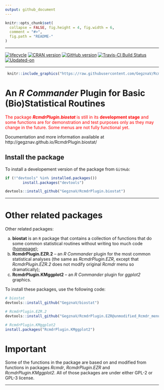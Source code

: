 ```yaml
---
output: github_document
---
```


<!-- README.md is generated from README.Rmd. Please edit that file -->
 
```r
knitr::opts_chunk$set(
  collapse = FALSE, fig.height = 4, fig.width = 6,
  comment = "#>",
  fig.path = "README-"
)
```

***

[![lifecycle](https://img.shields.io/badge/lifecycle-experimental-orange.svg)](https://www.tidyverse.org/lifecycle/#experimental)
[![CRAN version](http://www.r-pkg.org/badges/version/RcmdrPlugin.biostat)](https://cran.rstudio.com/web/packages/RcmdrPlugin.biostat/index.html)
[![GitHub version](https://img.shields.io/badge/GitHub-v`r packageVersion("RcmdrPlugin.biostat")`-brightgreen.svg)](https://github.com/GegznaV/RcmdrPlugin.biostat)
[![Travis-CI Build Status](https://travis-ci.org/GegznaV/RcmdrPlugin.biostat.png?branch=master)](https://travis-ci.org/GegznaV/RcmdrPlugin.biostat)
[![Updated-on](https://img.shields.io/badge/Updated%20on-`r gsub('-', '--', Sys.Date())`-yellowgreen.svg)](/commits/master)

***

```r
 knitr::include_graphics("https://raw.githubusercontent.com/GegznaV/RcmdrPlugin.biostat/master/docs/logo.png") 
``` 
 


An *R Commander* Plugin for Basic (Bio)Statistical Routines 
==============================================================================


<font color="red">
The package **_RcmdrPlugin.biostat_** is still in its **development stage** and some functions are for demonstration and test purposes only as they may change in the future. Some menus are not fully functional yet.
</font>



Documentation and more information available at http://gegznav.github.io/RcmdrPlugin.biostat/


## Install the package

To install a developement version of the package from `GitHub`:

```r
if (!"devtools" %in% installed.packages())
        install.packages("devtools")

devtools::install_github("GegznaV/RcmdrPlugin.biostat")
```



***

# Other related packages

Other related packages:

a. **biostat** is an `R` package that contains a collection of functions that 
do some common statistical routines without writing too much code 
([homepage](https://gegznav.github.io/biostat/));
b. **RcmdrPlugin.EZR.2** -- an *R Commander* plugin for the most common statistical analyses (the same as *RcmdrPlugin.EZR*, except that *RcmdrPlugin.EZR.2* does not modify original *Rcmdr* menu so dramatically);
c. **RcmdrPlugin.KMggplot2** -- an *R Commander* plugin for *ggplot2* graphics.


To install these packages, use the following code:


```r
# biostat
devtools::install_github("GegznaV/biostat")

# RcmdrPlugin.EZR.2
devtools::install_github("GegznaV/RcmdrPlugin.EZR@unmodified_Rcmdr_menu")

# RcmdrPlugin.KMggplot2
install.packages("RcmdrPlugin.KMggplot2")
```

# Important

Some of the functions in the package are based on and modified from functions 
in packages *Rcmdr*, *RcmdrPlugin.EZR* and *RcmdrPlugin.KMggplot2*. All of 
those packages are under either GPL-2 or GPL-3 license.

***

<!-- [![Travis-CI Build Status]
(https://travis-ci.org/GegznaV/RcmdrPlugin.biostat.png?branch=master)]
(https://travis-ci.org/GegznaV/RcmdrPlugin.biostat) -->
<!-- [![codecov.io]
(https://codecov.io/github/GegznaV/RcmdrPlugin.biostat/coverage.svg?branch=master)]
(https://codecov.io/github/GegznaV/RcmdrPlugin.biostat?branch=master) -->

<!-- * * * -->

<!--  <p align="right"> </p>     -->
